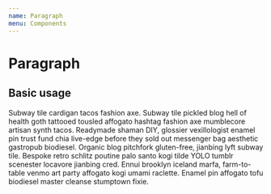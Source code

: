 ```yaml
---
name: Paragraph
menu: Components
---
```




# Paragraph

<PropsTable of={Paragraph} />

## Basic usage

<Playground>
  <Paragraph className="p-4 text-gray-darker thin">
    Subway tile cardigan tacos fashion axe. Subway tile pickled blog hell of
    health goth tattooed tousled affogato hashtag fashion axe mumblecore artisan
    synth tacos. Readymade shaman DIY, glossier vexillologist enamel pin trust
    fund chia live-edge before they sold out messenger bag aesthetic gastropub
    biodiesel. Organic blog pitchfork gluten-free, jianbing lyft subway tile.
    Bespoke retro schlitz poutine palo santo kogi tilde YOLO tumblr scenester
    locavore jianbing cred. Ennui brooklyn iceland marfa, farm-to-table venmo
    art party affogato kogi umami raclette. Enamel pin affogato tofu biodiesel
    master cleanse stumptown fixie.
  </Paragraph>
</Playground>
